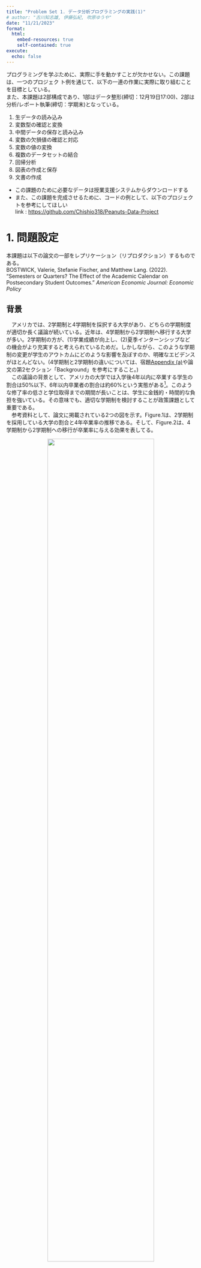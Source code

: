 ```yaml
---
title: "Problem Set 1. データ分析プログラミングの実践(1)"
# author: "古川知志雄, 伊藤弘紀, 吹原ゆうや"
date: "11/21/2023"
format: 
  html: 
    embed-resources: true
    self-contained: true
execute: 
  echo: false
---
```



<!-- 中間報告/提出期限: 2023年12月19日 -->


プログラミングを学ぶために、実際に手を動かすことが欠かせない。この課題は、一つのプロジェク
ト例を通じて、以下の一連の作業に実際に取り組むことを目標としている。  
また、本課題は2部構成であり、1部はデータ整形(締切：12月19日17:00)、2部は分析/レポート執筆(締切：学期末)となっている。


1. 生データの読み込み
1. 変数型の確認と変換
1. 中間データの保存と読み込み
1. 変数の欠損値の確認と対応
1. 変数の値の変換
1. 複数のデータセットの結合
1. 回帰分析
1. 図表の作成と保存
1. 文書の作成



- この課題のために必要なデータは授業支援システムからダウンロードする  
- また、この課題を完成させるために、コードの例として、以下のプロジェクトを参考にしてほしい  
link : [https://github.com/Chishio318/Peanuts-Data-Project](https://github.com/Chishio318/Peanuts-Data-Project)



# 1. 問題設定
本課題は以下の論文の一部をレプリケーション（リプロダクション）するものである。  
BOSTWICK, Valerie, Stefanie Fischer, and Matthew Lang. (2022). “Semesters or Quarters? The Effect of the
Academic Calendar on Postsecondary Student Outcomes.” *American Economic Journal: Economic Policy*

## 背景
　アメリカでは、2学期制と4学期制を採択する大学があり、どちらの学期制度が適切か長く議論が続いている。近年は、4学期制から2学期制へ移行する大学が多い。2学期制の方が、(1)学業成績が向上し、(2)夏季インターンシップなどの機会がより充実すると考えられているためだ。しかしながら、このような学期制の変更が学生のアウトカムにどのような影響を及ぼすのか、明確なエビデンスがほとんどない。(4学期制と2学期制の違いについては、宿題[Appendix (a)](#a-2学期制semesterと4学期制quarterの違い)や論文の第2セクション「Background」を参考にすること。)  
　この議論の背景として、アメリカの大学では入学後4年以内に卒業する学生の割合は50%以下、6年以内卒業者の割合は約60%という実態がある[^1]。このような修了率の低さと学位取得までの期間が長いことは、学生に金銭的・時間的な負担を強いている。その意味でも、適切な学期制を検討することが政策課題として重要である。  
　参考資料として、論文に掲載されている2つの図を示す。Figure.1は、2学期制を採用している大学の割合と4年卒業率の推移である。そして、Figure.2は、4学期制から2学期制への移行が卒業率に与える効果を表してる。

[^1]: 日本は約89% (令和4年度学校基本調査：最低修業年数卒業者 / 卒業者計)

<div style="text-align: center;"><img src="./Figure/figure1.png" width=75%><div>
<br>  
<br>
<div style="text-align: center;"><img src="./Figure/figure2.png" width=70%><div>



## 本課題の問い
4学期制から2学期制への移行は卒業率に影響を及ぼすのか


## 用いるデータ
- outcome(1991.csv - 2016.csv)
    - 卒業者数などの結果変数に関連するデータが格納されているファイル  
    - 各年に分かれている
- covariates(covariates.xlsx)
    - その他の変数データが格納されているファイル
- semester_dummy(semester_data_1.csv, semester_data_2.csv)
    - 大学ごとの2学期制と4学期制の分類データが格納されているファイル

　論文に使われている元データに関心がある学生は[Appendix (b)](#b-論文に使用されたデータソース)を参照すること。

# 2. 提出課題

1. データ整形過程のコードとアウトプットを提出すること
2. 分析過程のコードを書き、合同・個別オフィスアワーの時間を活用して、古川（伊藤、吹原）から添削・フィードバックを受けること
    - 実際にコード全体がスムーズに実行され、結果を出すことを示すこと

    
## 提出期限
- 2023年12月19日（火曜）17:00

## 評価基準

<!-- #### レポートについて
- 変数の欠損値などの問題についてどう対応したかを議論しているか
- 変数に異常値などがないかを議論しているか -->

#### コードについて
- tidyverseRを使用して書いているか
- エラーなく実行できるか
- 読みやすいか、拡張しやすいか
    - マジック・ナンバーなどを使わず、説明がされているか
    - 適切な変数名をつけているか
    - コメントが書かれているか（任意）

# 3. 分析課題

## データ整理と変換
通常、データは、そのまま分析できる形式で保存されていない。ここでは、様々な問題を抱える生データをどのように整理・変換すればよいかを学ぶ。なお、以下のステップは「指針」であり、コード については、参考資料やPeanuts Data Projectなどを参考にすること。

#### (a) semester_dummy_tidy[難易度2]
1. 生データを読み込みなさい (semester_dummy_1.csv, semester_dummy_2.csv)  
<br>
1. semester_dummy_1.csvについては、1行目を列名としなさい 
<br>  
1. 2つのデータを適切に結合しなさい
    - ヒント：型に注意
    <br>  
1. 'Y'列を削除しなさい


#### (b) gradrate_tidy [難易度3]
1. 生データを読み込み、適切に結合しなさい
    - ヒント：'for'や'purrr::map'を参照  
    <br>
1. 女子学生の4年卒業率に0.01をかけて、0から1のスケールに変更しなさい

#### (c) covariates_tidy [難易度3]
1. 生データを読み込みなさい (covariates.xlsx)  
<br>
1. 'university_id'という列名を'unitid'に変更しなさい  
<br>
1. 'unitid'に含まれる"aaaa"という文字を削除しなさい
    - ヒント：stringr  
    <br>
1. ‘category’列に含まれる’instatetuition’, ‘costs’, ’faculty’, 'white_cohortsize'を別の列として追加しなさい(wide型に変更しなさい)
    - ヒント：pivot_wider

#### (d) gradrate_ready [難易度1]
1. 男女合計の4年卒業率と男子学生の4年卒業率を計算し、新たな列として追加しなさい
    - ヒント：型に注意  
    <br>
1. 計算した卒業率を有効数字3桁に調整しなさい  
<br>
1. 卒業率に欠損値が含まれている行を削除しなさい
 
#### (e) covariates_ready [難易度3]
1. outcomeやsemester_dummyに含まれる年を調べ、covariatesデータの期間を他のデータに揃えなさい
<br>  
1. outcome_dataに含まれるunitidを特定し、covariatesに含まれるunitidをoutcomeデータに揃えなさい

#### (f) master [難易度2]
1. 結合に用いる変数を考え、semester_dummy_tidy, covariates_ready, gradrate_readyを適切に結合しなさい
    - ヒント：left_joinなど  
    <br>  

1. 白人学生が学生全体に占める割合を計算し、有効数字3桁に調整した上で、新たな列として追加しなさい

<br>  

## 取り組むにあたって気をつけてほしいこと

- コードを調べるときは、英語のリソース(Stack Overflowなど)を探すことを強く勧める
- プログラミングの課題に一緒に取り組む仲間も、大切なリソースである。まず自力で取り組み、その後、お互いに助言をし合うことを勧める

<br>  

# 5. Appendix
#### (a) 2学期制（Semester）と4学期制(Quarter)の違い
- 詳細は論文の第2セクション 「Background」を参照  

```r
library(tidyr)
library(kableExtra)

tidyr::tribble(
    ~" ", ~"2学期制", ~"4学期制",
    "学事歴", "8月下旬 - 5月上旬", "9月下旬 - 6月下旬",
    "授業期間", "約15週間", "約10週間",
    "履修科目数（1学期）", "5科目程度", "3科目 - 4科目",  
    "メリット",
    "授業期間が長いのでより難しい内容まで学べる。　　　　　　　夏季インターンシップの機会が多い",
    "多くの科目を履修できる。　　　　　　　　　学期が細かく分かれているため、専攻を変えやすい。＊" ,
    "デメリット", "試験勉強を先延ばしにする", "インターンの参加や留学時期が合わせにくい。"
) |> 
kableExtra::kbl(table.attr = 'data-quarto-disable-processing="true"', )  |> 
kableExtra::kable_styling(full_width = FALSE) |> 
kableExtra::column_spec(2:3, width = "200px") |> 
kableExtra::add_footnote(c("約半数の学生が専攻を変更する背景がある"), notation = "symbol")
```

#### (b) 論文に使用されたデータソース
**本課題に取り組む際はLMSのデータを使用すること**  
ダウンロードには会員登録が必要である。

##### URL
[https://www.openicpsr.org/openicpsr/project/124861/version/V1/view](https://www.openicpsr.org/openicpsr/project/124861/version/V1/view)


<br>  

# 6. 参考資料
#### R
　[私たちのR](https://www.jaysong.net/RBook/)  
　[R for Data Science (2e)](https://r4ds.hadley.nz/)  
　[Rで計量政治学入門](https://shohei-doi.github.io/quant_polisci/index.html)  

　[Advanced R](https://adv-r.hadley.nz/index.html)(上級者向け)

#### cheat sheet
　[Posit Cheatsheets](https://www.rstudio.com/resources/cheatsheets/)

#### レポート関連
　[Quarto](https://quarto.org/)[^2]  
　[Overleaf](https://ja.overleaf.com/)


[^2]: 課題資料はQuartoで作成している 
